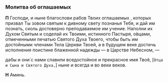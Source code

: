 
<span id="oglashaemie" />

### Молитва об оглашаемых

**П** Господи, и ныне благослови рабов Твоих оглашаемых <NamesEditorInput type="Оглашаемые" />, которых призвал Ты зовом святым к дивному свету познанья Тебя, и дай им познать, сколь достоверно преподаваемое им учение. Наполни их Духом Святым и соделай их Твоими, истинного Пастыря, о́вцами, отмеченными печатью Святого Духа Твоего, чтобы быть им достойными членами Тела Церкви Твоей, а в будущем веке достичь исполнения поистине блаженной надежды — в Царстве Небесном, —

дабы и они́ с нами славили вседостойное и прекрасное имя Твоё, <R>[</R>`Отца и Сына и Святого Духа,`<R>]</R> ныне и всегда и во веки веков.

**Н** Аминь.
